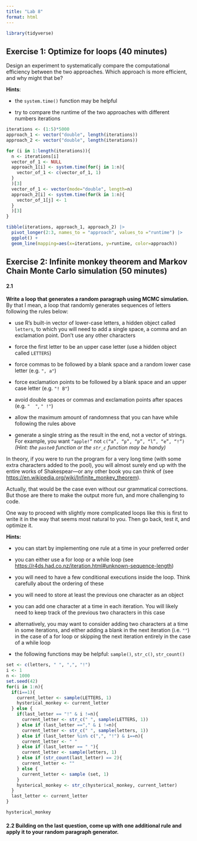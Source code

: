 ```yaml
---
title: "Lab 8"
format: html
---
```


```r
library(tidyverse)
```

## **Exercise 1: Optimize for loops (40 minutes)**

Design an experiment to systematically compare the computational efficiency between the two approaches. Which approach is more efficient, and why might that be?

**Hints**:

-   the `system.time()` function may be helpful

-   try to compare the runtime of the two approaches with different numbers iterations

```r
iterations <- (1:5)*5000
approach_1 <- vector("double", length(iterations))
approach_2 <- vector("double", length(iterations))

for (i in 1:length(iterations)){
  n <- iterations[i]
  vector_of_1 <- NULL
  approach_1[i] <- system.time(for(j in 1:n){
    vector_of_1 <- c(vector_of_1, 1)
  }
  )[3]
  vector_of_1 <- vector(mode="double", length=n)
  approach_2[i] <- system.time(for(k in 1:n){
    vector_of_1[j] <- 1
  }
  )[3]
}

tibble(iterations, approach_1, approach_2) |>
  pivot_longer(2:3, names_to = "approach", values_to ="runtime") |>
  ggplot() +
  geom_line(mapping=aes(x=iterations, y=runtime, color=approach))
```

## **Exercise 2: Infinite monkey theorem and Markov Chain Monte Carlo simulation (50 minutes)**

#### **2.1**

**Write a loop that generates a random paragraph using MCMC simulation.** By that I mean, a loop that randomly generates sequences of letters following the rules below:

-   use R’s built-in vector of lower-case letters, a hidden object called `letters`, to which you will need to add a single space, a comma and an exclamation point. Don’t use any other characters

-   force the first letter to be an upper case letter (use a hidden object called `LETTERS`)

-   force commas to be followed by a blank space and a random lower case letter (e.g. `", a"`)

-   force exclamation points to be followed by a blank space and an upper case letter (e.g. `"! B"`)

-   avoid double spaces or commas and exclamation points after spaces (e.g. `"  "`, `" !"`)

-   allow the maximum amount of randomness that you can have while following the rules above

-   generate a single string as the result in the end, not a vector of strings. For example, you want `“apple!”` not `c(“a”, “p”, “p”, “l”, “e”, “!”)` *(Hint: the `paste0` function or the `str_c` function may be handy)*

In theory, if you were to run the program for a very long time (with some extra characters added to the pool), you will almost surely end up with the entire works of Shakespear—or any other book you can think of (see <https://en.wikipedia.org/wiki/Infinite_monkey_theorem>).

Actually, that would be the case even without our grammatical corrections. But those are there to make the output more fun, and more challenging to code.

One way to proceed with slightly more complicated loops like this is first to write it in the way that seems most natural to you. Then go back, test it, and optimize it.

**Hints:**

-   you can start by implementing one rule at a time in your preferred order

-   you can either use a for loop or a while loop (see <https://r4ds.had.co.nz/iteration.html#unknown-sequence-length>)

-   you will need to have a few conditional executions inside the loop. Think carefully about the ordering of these

-   you will need to store at least the previous one character as an object

-   you can add one character at a time in each iteration. You will likely need to keep track of the previous two characters in this case

-   alternatively, you may want to consider adding two characters at a time in some iterations, and either adding a blank in the next iteration (i.e. `""`) in the case of a for loop or skipping the next iteration entirely in the case of a while loop

-   the following functions may be helpful: `sample()`, `str_c()`, `str_count()`

```r
set <- c(letters, " ", ",", "!")
i <- 1
n <- 1000
set.seed(42)
for(i in 1:n){
  if(i==1){
    current_letter <- sample(LETTERS, 1)
    hysterical_monkey <- current_letter
  } else {
    if(last_letter == "!" & i !=n){
      current_letter <- str_c(" ", sample(LETTERS, 1))
    } else if (last_letter =="," & i !=n){
      current_letter <- str_c(" ", sample(letters, 1))
    } else if (last_letter %in% c(",", "!") & i==n){
      current_letter <- " "
    } else if (last_letter == " "){
      current_letter <- sample(letters, 1)
    } else if (str_count(last_letter) == 2){
      current_letter <- ""
    } else {
      current_letter <- sample (set, 1)
    }
    hysterical_monkey <- str_c(hysterical_monkey, current_letter)
  }
  last_letter <- current_letter
}

hysterical_monkey
```

#### **2.2 Building on the last question, come up with one additional rule and apply it to your random paragraph generator.**

```r

```
